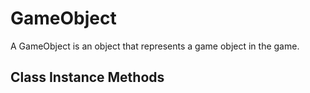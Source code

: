 
# GameObject
A GameObject is an object that represents a game object in the game.

## Class Instance Methods

<GameObject />
